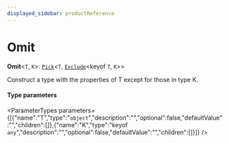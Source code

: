 ```yaml
---
displayed_sidebar: productReference
---
```



# Omit

 **Omit**<`T`, `K`\>: [`Pick`](Pick.mdx)<`T`, [`Exclude`](Exclude.mdx)<keyof `T`, `K`\>\>

Construct a type with the properties of T except for those in type K.

#### Type parameters

<ParameterTypes parameters={[{"name":"T","type":"`object`","description":"","optional":false,"defaultValue":"","children":[]},{"name":"K","type":"keyof `any`","description":"","optional":false,"defaultValue":"","children":[]}]} />
